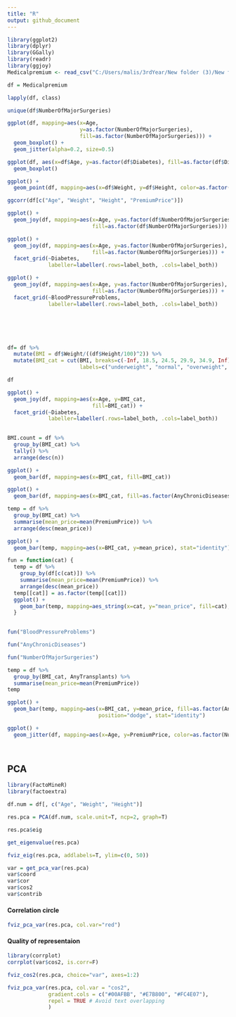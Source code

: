 ```yaml
---
title: "R"
output: github_document
---
```



```r
library(ggplot2)
library(dplyr)
library(GGally)
library(readr)
library(ggjoy)
Medicalpremium <- read_csv("C:/Users/malis/3rdYear/New folder (3)/New folder/Medicalpremium.csv")

df = Medicalpremium

lapply(df, class)

unique(df$NumberOfMajorSurgeries)
```


```r
ggplot(df, mapping=aes(x=Age, 
                       y=as.factor(NumberOfMajorSurgeries),
                       fill=as.factor(NumberOfMajorSurgeries))) +
  geom_boxplot() +
  geom_jitter(alpha=0.2, size=0.5)
```

```r
ggplot(df, aes(x=df$Age, y=as.factor(df$Diabetes), fill=as.factor(df$Diabetes))) +
  geom_boxplot()
```


```r
ggplot() +
  geom_point(df, mapping=aes(x=df$Weight, y=df$Height, color=as.factor(df$BloodPressureProblems)))
```


```r
ggcorr(df[c("Age", "Weight", "Height", "PremiumPrice")])
```


```r
ggplot() +
  geom_joy(df, mapping=aes(x=Age, y=as.factor(df$NumberOfMajorSurgeries), 
                           fill=as.factor(df$NumberOfMajorSurgeries)))
```


```r
ggplot() +
  geom_joy(df, mapping=aes(x=Age, y=as.factor(NumberOfMajorSurgeries), 
                           fill=as.factor(NumberOfMajorSurgeries))) + 
  facet_grid(~Diabetes, 
             labeller=labeller(.rows=label_both, .cols=label_both))
```


```r
ggplot() +
  geom_joy(df, mapping=aes(x=Age, y=as.factor(NumberOfMajorSurgeries), 
                           fill=as.factor(NumberOfMajorSurgeries))) + 
  facet_grid(~BloodPressureProblems, 
             labeller=labeller(.rows=label_both, .cols=label_both))

```


```r
```


```r
```


```r
```


```r
```


```r
```


```r
df= df %>%
  mutate(BMI = df$Weight/((df$Height/100)^2)) %>%
  mutate(BMI_cat = cut(BMI, breaks=c(-Inf, 18.5, 24.5, 29.9, 34.9, Inf), 
                       labels=c("underweight", "normal", "overweight", "obese", "Extreme")))
```


```r
df
```


```r
ggplot() +
  geom_joy(df, mapping=aes(x=Age, y=BMI_cat, 
                           fill=BMI_cat)) +
  facet_grid(~Diabetes, 
             labeller=labeller(.rows=label_both, .cols=label_both))
  

```


```r
BMI.count = df %>%
  group_by(BMI_cat) %>%
  tally() %>%
  arrange(desc(n))

```


```r
ggplot() +
  geom_bar(df, mapping=aes(x=BMI_cat, fill=BMI_cat))
```


```r
ggplot() +
  geom_bar(df, mapping=aes(x=BMI_cat, fill=as.factor(AnyChronicDiseases)), position="fill")
```


```r
temp = df %>% 
  group_by(BMI_cat) %>%
  summarise(mean_price=mean(PremiumPrice)) %>%
  arrange(desc(mean_price))
```


```r
ggplot() +
  geom_bar(temp, mapping=aes(x=BMI_cat, y=mean_price), stat="identity")
```


```r
fun = function(cat) {
  temp = df %>% 
    group_by(df[c(cat)]) %>%
    summarise(mean_price=mean(PremiumPrice)) %>%
    arrange(desc(mean_price))
  temp[[cat]] = as.factor(temp[[cat]])
  ggplot() +
    geom_bar(temp, mapping=aes_string(x=cat, y="mean_price", fill=cat), stat="identity")
  }
  
```


```r

fun("BloodPressureProblems")
```


```r
fun("AnyChronicDiseases")
```


```r
fun("NumberOfMajorSurgeries")
```


```r
temp = df %>%
  group_by(BMI_cat, AnyTransplants) %>%
  summarise(mean_price=mean(PremiumPrice))
temp

```


```r
ggplot() +
  geom_bar(temp, mapping=aes(x=BMI_cat, y=mean_price, fill=as.factor(AnyTransplants)),
                             position="dodge", stat="identity")
```


```r
ggplot() +
  geom_jitter(df, mapping=aes(x=Age, y=PremiumPrice, color=as.factor(NumberOfMajorSurgeries)))
```


```r
```


```r
```


## PCA



```r
library(FactoMineR)
library(factoextra)
```


```r

df.num = df[, c("Age", "Weight", "Height")]
```


```r
res.pca = PCA(df.num, scale.unit=T, ncp=2, graph=T)
```


```r
res.pca$eig
```


```r
get_eigenvalue(res.pca)

```


```r
fviz_eig(res.pca, addlabels=T, ylim=c(0, 50))
```


```r
var = get_pca_var(res.pca)
var$coord
var$cor
var$cos2
var$contrib
```
#### Correlation circle

```r
fviz_pca_var(res.pca, col.var="red")
```
#### Quality of representaion

```r
library(corrplot)
corrplot(var$cos2, is.corr=F)
```


```r
fviz_cos2(res.pca, choice="var", axes=1:2)

```


```r
fviz_pca_var(res.pca, col.var = "cos2",
             gradient.cols = c("#00AFBB", "#E7B800", "#FC4E07"), 
             repel = TRUE # Avoid text overlapping
             )

```


```r
```


```r
```


```r
```


```r
```


```r
```


```r
```


```r
```
